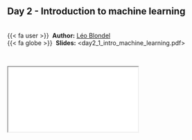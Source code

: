 
::: {.callout-note icon=true appearance="simple"}
## Day 2 - Introduction to machine learning {.unnumbered}

<br />
{{< fa user >}} &nbsp;**Author:**  [Léo Blondel](https://www.alien.club/)<br/>
{{< fa globe >}} &nbsp;**Slides:** <day2_1_intro_machine_learning.pdf>
:::


<br />

<div class="container">
  <iframe class="responsive-iframe" src="courses/day2_1_intro_machine_learning.pdf"></iframe>
</div> 
